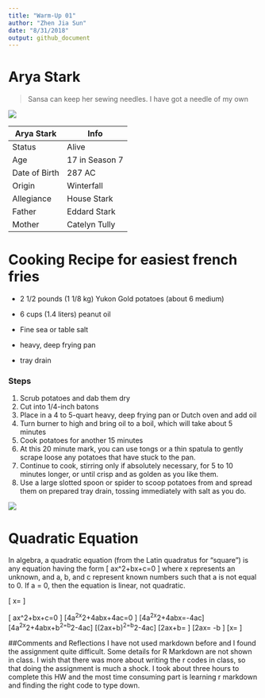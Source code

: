 ```yaml
---
title: "Warm-Up 01"
author: "Zhen Jia Sun"
date: "8/31/2018"
output: github_document
---
```




# Arya Stark

> Sansa can keep her sewing needles. I have got a needle of my own


![](https://vignette.wikia.nocookie.net/gameofthrones/images/5/54/Arya_the_dragon_and_the_wolf_s7.jpg/revision/latest?cb=20170828062911)



Arya Stark | Info
------------- | -------------
Status  | Alive
Age  | 17 in Season 7
Date of Birth | 287 AC 
Origin | Winterfall 
Allegiance | House Stark 
Father | Eddard Stark 
Mother | Catelyn Tully 





# Cooking Recipe for easiest french fries
- 2 1/2 pounds (1 1/8 kg) Yukon Gold potatoes (about 6 medium)
- 6 cups (1.4 liters) peanut oil
- Fine sea or table salt

- heavy, deep frying pan
- tray drain

### Steps 
1. Scrub potatoes and dab them dry
2. Cut into 1/4-inch batons 
3. Place in a 4 to 5-quart heavy, deep frying pan or Dutch oven and add oil
4. Turn burner to high and bring oil to a boil, which will take about 5 minutes
5. Cook potatoes for another 15 minutes
6. At this 20 minute mark, you can use tongs or a thin spatula to gently scrape loose any potatoes that have stuck to the pan. 
7. Continue to cook, stirring only if absolutely necessary, for 5 to 10 minutes longer, or until crisp and as golden as you like them. 
8. Use a large slotted spoon or spider to scoop potatoes from and spread them on prepared tray drain, tossing immediately with salt as you do.

![](https://smittenkitchendotcom.files.wordpress.com/2017/03/easier-french-fries.jpg?w=1500)

# Quadratic Equation
In algebra, a quadratic equation (from the Latin quadratus for "square") is any equation having the form
\[ ax^2+bx+c=0 \]
where x represents an unknown, and a, b, and c represent known numbers such that a is not equal to 0. If a = 0, then the equation is linear, not quadratic.

\[ x=\frac{-b \pm \sqrt{b^2 - 4ac}}{2a} \]

\[ ax^2+bx+c=0 \]
\[4a^2x^2+4abx+4ac=0 \]
\[4a^2x^2+4abx=-4ac\]
\[4a^2x^2+4abx+b^2=b^2-4ac\]
\[(2ax+b)^2=b^2-4ac\]
\[2ax+b= \pm \sqrt{b^2-4ac}\]
\[2ax= -b \pm \sqrt{b^2-4ac}\]
\[x=\frac{-b \pm \sqrt{b^2 - 4ac}}{2a} \]


##Comments and Reflections
I have not used markdown before and I found the assignment quite difficult. Some details for R Markdown are not shown in class. I wish that there was more about writing the r codes in class, so that doing the assignment is much a shock. I took about three hours to complete this HW and the most time consuming part is learning r markdown and finding the right code to type down. 
